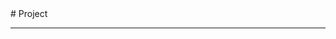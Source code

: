 
<BaseLayout title="Project">
  <BaseCard title="Project">
# Project

---

  </BaseCard>
  <div class="mt-8 mb-8">
    <ProjectCard
      title="edu-manage-dashboard"
      image="https://raw.githubusercontent.com/yaotutu/edu-manage-dashboard/main/assets/admin-index.png"
      desc="一个基于Next.js的教育管理系统后台"
      url="https://github.com/yaotutu/edu-manage-dashboard/tree/main"
      badge="Hot"
      target="_self"
    />

  </div>
</BaseLayout>
<ProjectJS />
